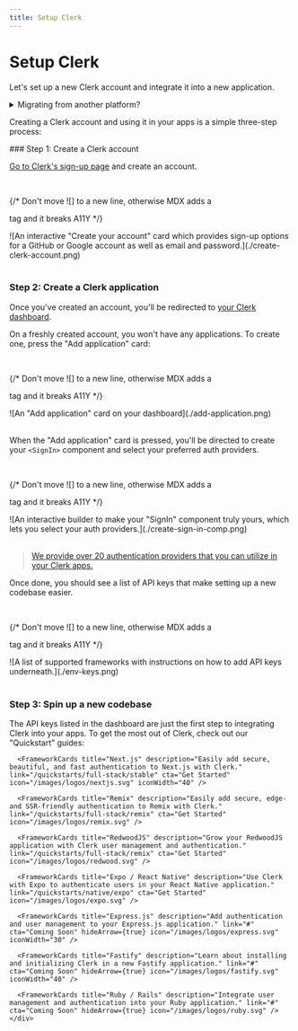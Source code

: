 ```yaml
---
title: Setup Clerk
---
```



# Setup Clerk

Let's set up a new Clerk account and integrate it into a new application.

<details>
  <summary>Migrating from another platform?</summary>

  You might want to [check out one of our migration guides](/migrations-deployments/migrate-from/overview) to help
  you move your data to Clerk.
</details>

Creating a Clerk account and using it in your apps is a simple three-step process:

<Steps>
  ### Step 1: Create a Clerk account

  [Go to Clerk's sign-up page](https://dashboard.clerk.com/sign-up) and create an account.

  <br />

  {/* Don't move ![] to a new line, otherwise MDX adds a <p> tag and it breaks A11Y */}

  <div style={{filter: "drop-shadow(rgba(0, 0, 0, 0.16) 0px 12px 24px)", maxWidth: "400px"}}>![An interactive "Create your account" card which provides sign-up options for a GitHub or Google account as well as email and password.](./create-clerk-account.png)</div>

  <br />

  ### Step 2: Create a Clerk application

  Once you've created an account, you'll be redirected to [your Clerk dashboard](https://dashboard.clerk.com/).

  On a freshly created account, you won't have any applications. To create one, press the "Add application" card:

  <br />

  {/* Don't move ![] to a new line, otherwise MDX adds a <p> tag and it breaks A11Y */}

  <div style={{filter: "drop-shadow(rgba(0, 0, 0, 0.16) 0px 12px 24px)", maxWidth: "400px"}}>![An "Add application" card on your dashboard](./add-application.png)</div>

  <br />

  When the "Add application" card is pressed, you'll be directed to create your `<SignIn>` component and select your preferred
  auth providers.

  <br />

  {/* Don't move ![] to a new line, otherwise MDX adds a <p> tag and it breaks A11Y */}

  <div style={{filter: "drop-shadow(rgba(0, 0, 0, 0.16) 0px 12px 24px)"}}>![An interactive builder to make your "SignIn" component truly yours, which lets you select your auth providers.](./create-sign-in-comp.png)</div>

  <br />

  > [We provide over 20 authentication providers that you can utilize in your Clerk apps.](/users/authentication-providers/overview)

  Once done, you should see a list of API keys that make setting up a new codebase easier.

  <br />

  {/* Don't move ![] to a new line, otherwise MDX adds a <p> tag and it breaks A11Y */}

  <div style={{filter: "drop-shadow(rgba(0, 0, 0, 0.16) 0px 12px 24px)"}}>![A list of supported frameworks with instructions on how to add API keys underneath.](./env-keys.png)</div>

  <br />

  ### Step 3: Spin up a new codebase

  The API keys listed in the dashboard are just the first step to integrating Clerk into your apps. To get the most out
  of Clerk, check out our "Quickstart" guides:

  <div className="container mx-auto my-4">
    <div className="grid grid-cols-1 gap-6 md:grid-cols-2">
      <FrameworkCards title="React" description="Get started installing and initializing Clerk in a new Create React App." link="/quickstarts/frontend/react" cta="Get Started" icon="/images/logos/react.svg" />

      <FrameworkCards title="Next.js" description="Easily add secure, beautiful, and fast authentication to Next.js with Clerk." link="/quickstarts/full-stack/stable" cta="Get Started" icon="/images/logos/nextjs.svg" iconWidth="40" />

      <FrameworkCards title="Remix" description="Easily add secure, edge- and SSR-friendly authentication to Remix with Clerk." link="/quickstarts/full-stack/remix" cta="Get Started" icon="/images/logos/remix.svg" />

      <FrameworkCards title="RedwoodJS" description="Grow your RedwoodJS application with Clerk user management and authentication." link="/quickstarts/full-stack/remix" cta="Get Started" icon="/images/logos/redwood.svg" />

      <FrameworkCards title="Expo / React Native" description="Use Clerk with Expo to authenticate users in your React Native application." link="/quickstarts/native/expo" cta="Get Started" icon="/images/logos/expo.svg" />

      <FrameworkCards title="Express.js" description="Add authentication and user management to your Express.js application." link="#" cta="Coming Soon" hideArrow={true} icon="/images/logos/express.svg" iconWidth="30" />

      <FrameworkCards title="Fastify" description="Learn about installing and initializing Clerk in a new Fastify application." link="#" cta="Coming Soon" hideArrow={true} icon="/images/logos/fastify.svg" iconWidth="40" />

      <FrameworkCards title="Ruby / Rails" description="Integrate user management and authentication into your Ruby application." link="#" cta="Coming Soon" hideArrow={true} icon="/images/logos/ruby.svg" />
    </div>
  </div>
</Steps>
